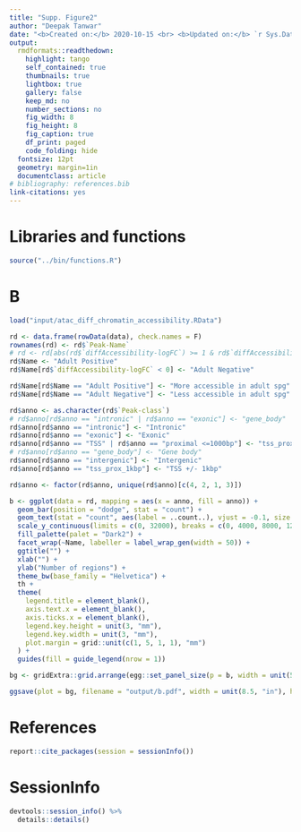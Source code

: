 ```yaml
---
title: "Supp. Figure2"
author: "Deepak Tanwar"
date: "<b>Created on:</b> 2020-10-15 <br> <b>Updated on:</b> `r Sys.Date()`"
output:
  rmdformats::readthedown:
    highlight: tango
    self_contained: true
    thumbnails: true
    lightbox: true
    gallery: false
    keep_md: no
    number_sections: no
    fig_width: 8
    fig_height: 8
    fig_caption: true
    df_print: paged
    code_folding: hide
  fontsize: 12pt
  geometry: margin=1in
  documentclass: article
# bibliography: references.bib
link-citations: yes
---
```



# Libraries and functions
```r
source("../bin/functions.R")
```

# B
```r
load("input/atac_diff_chromatin_accessibility.RData")

rd <- data.frame(rowData(data), check.names = F)
rownames(rd) <- rd$`Peak-Name`
# rd <- rd[abs(rd$`diffAccessibility-logFC`) >= 1 & rd$`diffAccessibility-qvalue` <= 0.05, ]
rd$Name <- "Adult Positive"
rd$Name[rd$`diffAccessibility-logFC` < 0] <- "Adult Negative"

rd$Name[rd$Name == "Adult Positive"] <- "More accessible in adult spg"
rd$Name[rd$Name == "Adult Negative"] <- "Less accessible in adult spg"

rd$anno <- as.character(rd$`Peak-class`)
# rd$anno[rd$anno == "intronic" | rd$anno == "exonic"] <- "gene_body"
rd$anno[rd$anno == "intronic"] <- "Intronic"
rd$anno[rd$anno == "exonic"] <- "Exonic"
rd$anno[rd$anno == "TSS" | rd$anno == "proximal <=1000bp"] <- "tss_prox_1kbp"
# rd$anno[rd$anno == "gene_body"] <- "Gene body"
rd$anno[rd$anno == "intergenic"] <- "Intergenic"
rd$anno[rd$anno == "tss_prox_1kbp"] <- "TSS +/- 1kbp"

rd$anno <- factor(rd$anno, unique(rd$anno)[c(4, 2, 1, 3)])

b <- ggplot(data = rd, mapping = aes(x = anno, fill = anno)) +
  geom_bar(position = "dodge", stat = "count") +
  geom_text(stat = "count", aes(label = ..count..), vjust = -0.1, size = 3.5, fontface = "bold") +
  scale_y_continuous(limits = c(0, 32000), breaks = c(0, 4000, 8000, 12000, 16000, 20000, 24000, 28000, 32000)) +
  fill_palette(palet = "Dark2") +
  facet_wrap(~Name, labeller = label_wrap_gen(width = 50)) +
  ggtitle("") +
  xlab("") +
  ylab("Number of regions") +
  theme_bw(base_family = "Helvetica") +
  th +
  theme(
    legend.title = element_blank(),
    axis.text.x = element_blank(),
    axis.ticks.x = element_blank(),
    legend.key.height = unit(3, "mm"),
    legend.key.width = unit(3, "mm"),
    plot.margin = grid::unit(c(1, 5, 1, 1), "mm")
  ) +
  guides(fill = guide_legend(nrow = 1))

bg <- gridExtra::grid.arrange(egg::set_panel_size(p = b, width = unit(5, "cm"), height = unit(6.37, "cm")))

ggsave(plot = bg, filename = "output/b.pdf", width = unit(8.5, "in"), height = unit(11, "in"), dpi = 320)
```


# References
```r
report::cite_packages(session = sessionInfo())
```

# SessionInfo
```r
devtools::session_info() %>%
  details::details()
```
